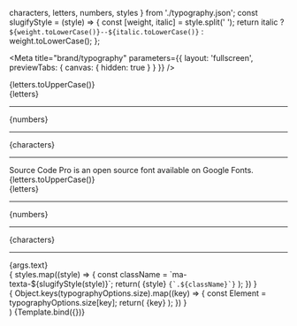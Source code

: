   characters,
  letters,
  numbers,
  styles
} from './typography.json';
const slugifyStyle = (style) => {
  const [weight, italic] = style.split(' ');
  return italic ? `${weight.toLowerCase()}--${italic.toLowerCase()}` : weight.toLowerCase();
};

<Meta
  title="brand/typography" 
  parameters={{
    layout: 'fullscreen',
    previewTabs: { canvas: { hidden: true } } 
  }} 
/>

<Canvas>
  <Story name="About">
    <div className="main-content main-content--two">
      <div className="page-content">
        <div className="markdown-body">
          <Typography />
        </div>
      </div>
    </div>
  </Story>
</Canvas>

<Canvas>
  <Story name="Source Code Pro (Monospace Font)">
    <div className="main-content main-content--two">
      <div className="page-content">
        <Heading text="Source Code Pro" level={1} />
        <SidebarHeading title="Characters" level={2} />
        <div className="sb-block sb-block--mono">
          <div className="sb-text">{letters.toUpperCase()}</div>
          <div className="sb-text">{letters}</div>
          <hr />
          <div className="sb-text">{numbers}</div>
          <hr />
          <div className="sb-text">{characters}</div>
          <hr />
        </div>
        <div className="sb-block">
          Source Code Pro is an open source font available on Google Fonts.
          <DecorativeLink
            text="Download the fonts or see more information on Google Fonts"
            href="https://fonts.google.com/specimen/Source+Code+Pro"
          />
        </div>
      </div>
    </div>
  </Story>
</Canvas>

  <div className="main-content main-content--two">
    <div className="page-content">
      <Heading text="Texta" level={1} />
      <SidebarHeading title="Characters" level={2} />
      <div className="sb-block">
        <div className="sb-text">{letters.toUpperCase()}</div>
        <div className="sb-text">{letters}</div>
        <hr />
        <div className="sb-text">{numbers}</div>
        <hr />
        <div className="sb-text">{characters}</div>
        <hr />
      </div>
      <SidebarHeading title="Custom Sentence" level={2} />
      <div className="sb-block">
        <CustomElement className={`ma-texta-${slugifyStyle(args.style)}`}>
          {args.text}
        </CustomElement>
      </div>
      <SidebarHeading title="Styles" level={2} />
      <div className="sb-block sb-grid">
        {
          styles.map((style) => {
            const className = `ma-texta-${slugifyStyle(style)}`;
            return(
              <React.Fragment>
                <span className={className}>{style}</span>
                <span className="markdown-body">
                  <code>{`.${className}`}</code>
                </span>
              </React.Fragment>
            );
          })
        }
      </div>
      <SidebarHeading title="Sizes" level={2} />
      <div className="sb-block">
        { Object.keys(typographyOptions.size).map((key) => {
            const Element = typographyOptions.size[key];
            return(
              <Element>{key}</Element>
            );
          })
        }
      </div>
    </div>
  </div>
)

<Canvas>
<Story
  name="Texta (Main Font)"
  args={{
    text: 'Type something in the text knob, and use other knobs to change text styles.',
    style: 'Medium Italic',
    size: 'p'
  }}
  argTypes={{
    text: {
      control: {
        type: 'text'
      }
    },
    style: {
      control: {
        type: 'select',
        options: styles
      }
    },
    size: {
      control: {
        type: 'select',
        options: typographyOptions.size
      }
    }
  }}
>
  {Template.bind({})}
</Story>
</Canvas>